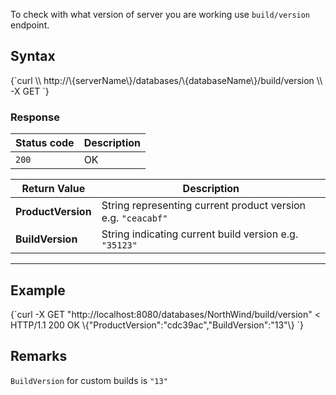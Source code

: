
To check with what version of server you are working use `build/version` endpoint.

## Syntax

<TabItem value="json" label="json">
<CodeBlock language="json">
{`curl \\
	http://\{serverName\}/databases/\{databaseName\}/build/version \\
	-X GET 
`}
</CodeBlock>
</TabItem>

### Response

| Status code | Description |
| ----------- | - |
| `200` | OK |

| Return Value | Description |
| ------------- | ------------- |
| **ProductVersion** | String representing current product version e.g. `"ceacabf"` |
| **BuildVersion** |  String indicating current build version e.g. `"35123"` |

---

## Example

<TabItem value="json" label="json">
<CodeBlock language="json">
{`curl -X GET "http://localhost:8080/databases/NorthWind/build/version" 
< HTTP/1.1 200 OK
\{"ProductVersion":"cdc39ac","BuildVersion":"13"\}
`}
</CodeBlock>
</TabItem>


## Remarks

`BuildVersion` for custom builds is `"13"`

